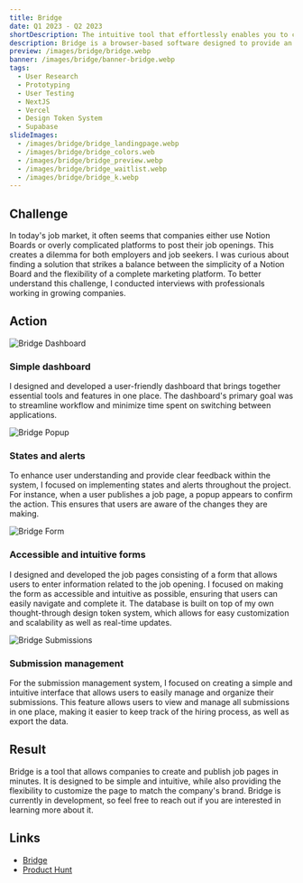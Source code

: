 ```yaml
---
title: Bridge
date: Q1 2023 - Q2 2023
shortDescription: The intuitive tool that effortlessly enables you to craft and showcase job pages
description: Bridge is a browser-based software designed to provide an easy-to-use solution for creating job pages. It enables people to quickly create forms while not being forced to use an overcomplicated marketing platform that costs hundreds of dollars. Bridge also incorporates its own design token system, allowing for seamless auto-saves, real-time updates, and fast publishing of projects. This streamlined approach ensures that you can focus on crafting compelling job pages without any technical hindrances.
preview: /images/bridge/bridge.webp
banner: /images/bridge/banner-bridge.webp
tags:
  - User Research
  - Prototyping
  - User Testing
  - NextJS
  - Vercel
  - Design Token System
  - Supabase
slideImages:
  - /images/bridge/bridge_landingpage.webp
  - /images/bridge/bridge_colors.web
  - /images/bridge/bridge_preview.webp
  - /images/bridge/bridge_waitlist.webp
  - /images/bridge/bridge_k.webp
---
```


<Layered>

## Challenge

In today's job market, it often seems that companies either use Notion Boards or overly complicated platforms to post their job openings. This creates a dilemma for both employers and job seekers. I was curious about finding a solution that strikes a balance between the simplicity of a Notion Board and the flexibility of a complete marketing platform. To better understand this challenge, I conducted interviews with professionals working in growing companies.

</Layered>

<Sticked>

## Action

<div>

![Bridge Dashboard](/images/bridge/bridge_dashboard.webp)

### Simple dashboard

I designed and developed a user-friendly dashboard that brings together essential tools and features in one place. The dashboard's primary goal was to streamline workflow and minimize time spent on switching between applications.

![Bridge Popup](/images/bridge/bridge_popup.webp)

### States and alerts

To enhance user understanding and provide clear feedback within the system, I focused on implementing states and alerts throughout the project. For instance, when a user publishes a job page, a popup appears to confirm the action. This ensures that users are aware of the changes they are making.

![Bridge Form](/images/bridge/bridge_form.webp)

### Accessible and intuitive forms

I designed and developed the job pages consisting of a form that allows users to enter information related to the job opening. I focused on making the form as accessible and intuitive as possible, ensuring that users can easily navigate and complete it. The database is built on top of my own thought-through design token system, which allows for easy customization and scalability as well as real-time updates.

![Bridge Submissions](/images/bridge/bridge_submissions.webp)

### Submission management

For the submission management system, I focused on creating a simple and intuitive interface that allows users to easily manage and organize their submissions. This feature allows users to view and manage all submissions in one place, making it easier to keep track of the hiring process, as well as export the data.

</div>

</Sticked>

<Layered>

## Result

Bridge is a tool that allows companies to create and publish job pages in minutes. It is designed to be simple and intuitive, while also providing the flexibility to customize the page to match the company's brand. Bridge is currently in development, so feel free to reach out if you are interested in learning more about it.

</Layered>

<Layered>

## Links

- [Bridge](https://bridge.supply/)
- [Product Hunt](https://www.producthunt.com/posts/bridge-3bd70b3a-9dce-43be-9ebd-fd4ce780ab08)

</Layered>
